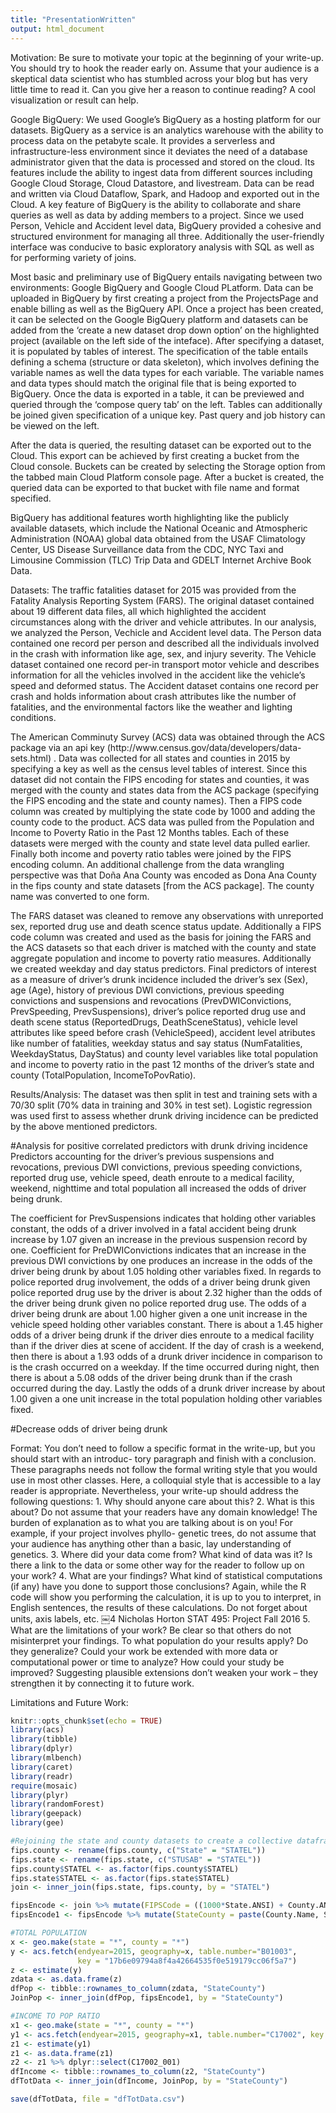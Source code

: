 ```yaml
---
title: "PresentationWritten"
output: html_document
---
```



Motivation: Be sure to motivate your topic at the beginning of your write-up. You should try to hook the reader early on. Assume that your audience is a skeptical data scientist who has stumbled across your blog but has very little time to read it. Can you give her a reason to continue reading? A cool visualization or result can help.


Google BigQuery: We used Google's BigQuery as a hosting platform for our datasets. BigQuery as a service is an analytics warehouse with the ability to process data on the petabyte scale. It provides a serverless and infrastructure-less environment since it deviates the need of a database administrator given that the data is processed and stored on the cloud. Its features include the ability to ingest data from different sources including Google Cloud Storage, Cloud Datastore, and livestream. Data can be read and written via Cloud Dataflow, Spark, and Hadoop and exported out in the Cloud. A key feature of BigQuery is the ability to collaborate and share queries as well as data by adding members to a project. Since we used Person, Vehicle and Accident level data, BigQuery provided a cohesive and structured environment for managing all three. Additionally the user-friendly interface was conducive to basic exploratory analysis with SQL as well as for performing variety of joins. 

  Most basic and preliminary use of BigQuery entails navigating between two environments: Google BigQuery and Google Cloud PLatform. Data can be uploaded in BigQuery by first creating a project from the ProjectsPage and enable billing as well as the BigQuery API. Once a project has been created, it can be selected on the Google BigQuery platform and datasets can be added from the 'create a new dataset drop down option' on the highlighted project (available on the left side of the inteface). After specifying a dataset, it is populated by tables of interest. The specification of the table entails defining a schema (structure or data skeleton), which involves defining the variable names as well the data types for each variable. The variable names and data types should match the original file that is being exported to BigQuery. Once the data is exported in a table, it can be previewed and queried through the 'compose query tab' on the left. Tables can additionally be joined given specification of a unique key. Past query and job history can be viewed on the left. 
  
  After the data is queried, the resulting dataset can be exported out to the Cloud. This export can be achieved by first creating a bucket from the Cloud console. Buckets can be created by selecting the Storage option from the tabbed main Cloud Platform console page. After a bucket is created, the queried data can be exported to that bucket with file name and format specified. 
  
  BigQuery has additional features worth highlighting like the publicly available datasets, which include the National Oceanic and Atmospheric Administration (NOAA) global data obtained from the USAF Climatology Center, US Disease Surveillance data from the CDC, NYC Taxi and Limousine Commission (TLC) Trip Data and GDELT Internet Archive Book Data. 
  

Datasets: The traffic fatalities dataset for 2015 was provided from the Fatality Analysis Reporting System (FARS). The original dataset contained about 19 different data files, all which highlighted the accident circumstances along with the driver and vehicle attributes. In our analysis, we analyzed the Person, Vechicle and Accident level data. The Person data contained one record per person and described all the individuals involved in the crash with information like age, sex, and injury severity. The Vehicle dataset contained one record per-in transport motor vehicle and describes information for all the vehicles involved in the accident like the vehicle's speed and deformed status. The Accident dataset contains one record per crash and holds information about crash attributes like the number of fatalities, and the environmental factors like the weather and lighting conditions. 

  The American Comminuty Survey (ACS) data was obtained through the ACS package via an api key (http://www.census.gov/data/developers/data-sets.html) . Data was collected for all states and counties in 2015 by specifying a key as well as the census level tables of interest. Since this dataset did not contain the FIPS encoding for states and counties, it was merged with the county and states data from the ACS package (specifying the FIPS encoding and the state and county names). Then a FIPS code column was created by multiplying the state code by 1000 and adding the county code to the product. ACS data was pulled from the Population and Income to Poverty Ratio in the Past 12 Months tables. Each of these datasets were merged with the county and state level data pulled earlier. Finally both income and poverty ratio tables were joined by the FIPS encoding column. An additional challenge from the data wrangling perspective was that Doña Ana County was encoded as Dona Ana County in the fips county and state datasets [from the ACS package]. The county name was converted to one form. 
  
  The FARS dataset was cleaned to remove any observations with unreported sex, reported drug use and death scence status update. Additionally a FIPS code column was created and used as the basis for joining the FARS and the ACS datasets so that each driver is matched with the county and state aggregate population and income to poverty ratio measures. Additionally we created weekday and day status predictors. Final predictors of interest as a measure of driver's drunk incidence included the driver's sex (Sex), age (Age), history of previous DWI convictions, previous speeding convictions and suspensions and revocations (PrevDWIConvictions, PrevSpeeding, PrevSuspensions), driver's police reported drug use and death scene status (ReportedDrugs, DeathSceneStatus), vehicle level attributes like speed before crash (VehicleSpeed), accident level atributes like number of fatalities, weekday status and say status (NumFatalities, WeekdayStatus, DayStatus) and county level variables like total population and income to poverty ratio in the past 12 months of the driver's state and county (TotalPopulation, IncomeToPovRatio). 
  
Results/Analysis: The dataset was then split in test and training sets with a 70/30 split (70% data in training and 30% in test set). Logistic regression was used first to assess whether drunk driving incidence can be predicted by the above mentioned predictors. 

#Analysis for positive correlated predictors with drunk driving incidence 
Predictors accounting for the driver's previous suspensions and revocations, previous DWI convictions, previous speeding convictions, reported drug use, vehicle speed, death enroute to a medical facility, weekend, nighttime and total population all increased the odds of driver being drunk. 

  The coefficient for PrevSuspensions indicates that holding other variables constant, the odds of a driver involved in a fatal accident being drunk increase by 1.07 given an increase in the previous suspension record by one. Coefficient for PreDWIConvictions indicates that an increase in the previous DWI convictions by one produces an increase in the odds of the driver being drunk by about 1.05 holding other variables fixed. In regards to police reported drug involvement, the odds of a driver being drunk given police reported drug use by the driver is about 2.32 higher than the odds of the driver being drunk given no police reported drug use.
The odds of a driver being drunk are about 1.00 higher given a one unit increase in the vehicle speed holding other variables constant. There is about a 1.45 higher odds of a driver being drunk if the driver dies enroute to a medical facility than if the driver dies at scene of accident. If the day of crash is a weekend, then there is about a 1.93 odds of a drunk driver incidence in comparison to is the crash occurred on a weekday. If the time occurred during night, then there is about a 5.08 odds of the driver being drunk than if the crash occurred during the day. Lastly the odds of a drunk driver increase by about 1.00 given a one unit increase in the total population holding other variables fixed. 

  
  
  

#Decrease odds of driver being drunk 
  
  
  

Format: You don’t need to follow a specific format in the write-up, but you should start with an introduc- tory paragraph and finish with a conclusion. These paragraphs needs not follow the formal writing style that you would use in most other classes. Here, a colloquial style that is accessible to a lay reader is appropriate.
Nevertheless, your write-up should address the following questions:
1. Why should anyone care about this?
2. What is this about? Do not assume that your readers have any domain knowledge! The burden of explanation as to what you are talking about is on you! For example, if your project involves phyllo- genetic trees, do not assume that your audience has anything other than a basic, lay understanding of genetics.
3. Where did your data come from? What kind of data was it? Is there a link to the data or some other way for the reader to follow up on your work?
4. What are your findings? What kind of statistical computations (if any) have you done to support those conclusions? Again, while the R code will show you performing the calculation, it is up to you to interpret, in English sentences, the results of these calculations. Do not forget about units, axis labels, etc.
￼4
Nicholas Horton STAT 495: Project Fall 2016
5. What are the limitations of your work? Be clear so that others do not misinterpret your findings. To what population do your results apply? Do they generalize? Could your work be extended with more data or computational power or time to analyze? How could your study be improved? Suggesting plausible extensions don’t weaken your work – they strengthen it by connecting it to future work.



Limitations and Future Work: 





```r
knitr::opts_chunk$set(echo = TRUE)
library(acs)
library(tibble)
library(dplyr)
library(mlbench)
library(caret)
library(readr)
require(mosaic)
library(plyr)
library(randomForest)
library(geepack)
library(gee)
```

```r
#Rejoining the state and county datasets to create a collective dataframe 
fips.county <- rename(fips.county, c("State" = "STATEL"))
fips.state <- rename(fips.state, c("STUSAB" = "STATEL"))
fips.county$STATEL <- as.factor(fips.county$STATEL)
fips.state$STATEL <- as.factor(fips.state$STATEL)
join <- inner_join(fips.state, fips.county, by = "STATEL")

fipsEncode <- join %>% mutate(FIPSCode = ((1000*State.ANSI) + County.ANSI))
fipsEncode1 <- fipsEncode %>% mutate(StateCounty = paste(County.Name, STATE_NAME, sep = ", "))

#TOTAL POPULATION 
x <- geo.make(state = "*", county = "*")
y <- acs.fetch(endyear=2015, geography=x, table.number="B01003", 
               key = "17b6e09794a8f4a42664535f0e519179cc06f5a7")
z <- estimate(y)
zdata <- as.data.frame(z)
dfPop <- tibble::rownames_to_column(zdata, "StateCounty")
JoinPop <- inner_join(dfPop, fipsEncode1, by = "StateCounty")

#INCOME TO POP RATIO  
x1 <- geo.make(state = "*", county = "*")
y1 <- acs.fetch(endyear=2015, geography=x1, table.number="C17002", key = "17b6e09794a8f4a42664535f0e519179cc06f5a7")
z1 <- estimate(y1)
z1 <- as.data.frame(z1)
z2 <- z1 %>% dplyr::select(C17002_001)
dfIncome <- tibble::rownames_to_column(z2, "StateCounty")
dfTotData <- inner_join(dfIncome, JoinPop, by = "StateCounty")

save(dfTotData, file = "dfTotData.csv")
```
